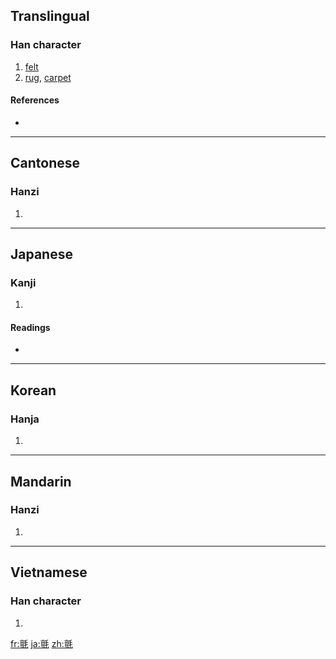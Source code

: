 {{also|毡}}
==Translingual==

===Han character===
{{Han char|rn=82|rad=毛|as=13|sn=17|four=0211<sub>4</sub>|canj=卜一竹手山 (YMHQU)}}

# [[felt]]
# [[rug]], [[carpet]]

====References====
* {{Han ref|kx=0596.270|dkj=16982|dj=0988.010|hdz=32007.110|uh=6C08|ud=27656|bh=C0D6|bd=49366}}

----

==Cantonese==

===Hanzi===
{{yue-hanzi|jyut=|y=jin1|sim=毡}}

# {{defn|Cantonese|sort=毛13}}

----

==Japanese==

===Kanji===
{{ja-kanji|grade=|rs=毛13}}

# {{defn|Japanese}}

====Readings====
* {{ja-readings|on=[[せん]] (sen)|kun=[[もうせん]] (mousen)}}

----

==Korean==

===Hanja===
{{ko-hanja|hangeul=전|eumhun=모전(솜털로 만든 모직물)|rv=jeon|mr=chŏn|y=cen}}

# {{defn|Korean|sort=毛13}}

----

==Mandarin==

===Hanzi===
{{cmn-hanzi|sim=毡|pin=[[zhān]] ([[zhan1]])|wg=chan<sup>1</sup>}}

# {{defn|Mandarin|sort=毛13}}

----

==Vietnamese==

===Han character===
{{vi-hantu|[[chiên]], [[chen]]|rs=毛13}}

# {{defn|Vietnamese|sort=毛13}}

[[fr:氈]]
[[ja:氈]]
[[zh:氈]]